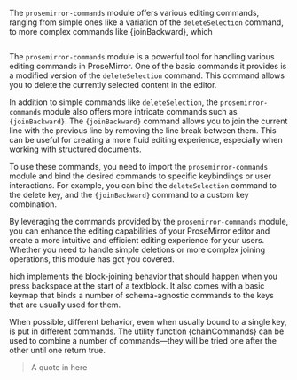  

The `prosemirror-commands` module offers various editing commands, ranging from simple ones like a variation of the `deleteSelection` command, to more complex commands like {joinBackward}, which

```
```

The `prosemirror-commands` module is a powerful tool for handling various editing commands in ProseMirror. One of the basic commands it provides is a modified version of the `deleteSelection` command. This command allows you to delete the currently selected content in the editor.

In addition to simple commands like `deleteSelection`, the `prosemirror-commands` module also offers more intricate commands such as `{joinBackward}`. The `{joinBackward}` command allows you to join the current line with the previous line by removing the line break between them. This can be useful for creating a more fluid editing experience, especially when working with structured documents.

To use these commands, you need to import the `prosemirror-commands` module and bind the desired commands to specific keybindings or user interactions. For example, you can bind the `deleteSelection` command to the delete key, and the `{joinBackward}` command to a custom key combination.

By leveraging the commands provided by the `prosemirror-commands` module, you can enhance the editing capabilities of your ProseMirror editor and create a more intuitive and efficient editing experience for your users. Whether you need to handle simple deletions or more complex joining operations, this module has got you covered.

hich implements the block-joining behavior that should happen when you press backspace at the start of a textblock. It also comes with a basic keymap that binds a number of schema-agnostic commands to the keys that are usually used for them.

When possible, different behavior, even when usually bound to a single key, is put in different commands. The utility function {chainCommands} can be used to combine a number of commands—they will be tried one after the other until one return true.

> A quote in here